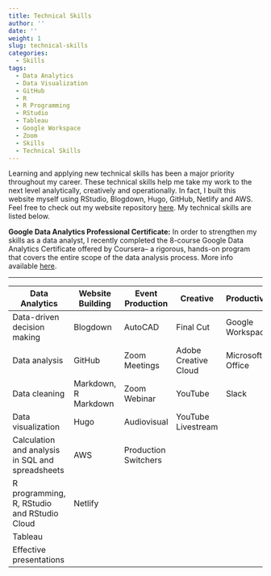```yaml
---
title: Technical Skills
author: ''
date: ''
weight: 1
slug: technical-skills
categories:
  - Skills
tags:
  - Data Analytics
  - Data Visualization
  - GitHub
  - R
  - R Programming
  - RStudio
  - Tableau
  - Google Workspace
  - Zoom
  - Skills
  - Technical Skills
---
```


Learning and applying new technical skills has been a major priority throughout my career. These technical skills help me take my work to the next level analytically, creatively and operationally. In fact, I built this website myself using RStudio, Blogdown, Hugo, GitHub, Netlify and AWS. Feel free to check out my website repository <a href="https://github.com/joeypetosa/portfolio" target="_blank">here</a>. My technical skills are listed below.

**Google Data Analytics Professional Certificate:** In order to strengthen my skills as a data analyst, I recently completed the 8-course Google Data Analytics Certificate offered by Coursera-- a rigorous, hands-on program that covers the entire scope of the data analysis process. More info available <a href="https://www.credly.com/badges/54f4df0c-3e42-4654-83d5-0e3912cc141d/public_url" target="_blank">here</a>.  

<div data-iframe-width="150" data-iframe-height="250" data-share-badge-id="54f4df0c-3e42-4654-83d5-0e3912cc141d" data-share-badge-host="https://www.credly.com"></div><script type="text/javascript" async src="//cdn.credly.com/assets/utilities/embed.js"></script>

---

| **Data Analytics**                              | **Website Building** | **Event Production** | **Creative**         | **Productivity** |
| ----------------------------------------------- | -------------------- | -------------------- | -------------------- | ---------------- |
| Data-driven decision making                     | Blogdown             | AutoCAD              | Final Cut            | Google Workspace |
| Data analysis                                   | GitHub               | Zoom Meetings        | Adobe Creative Cloud | Microsoft Office |
| Data cleaning                                   | Markdown, R Markdown | Zoom Webinar         | YouTube              | Slack            |
| Data visualization                              | Hugo                 | Audiovisual          | YouTube Livestream   |                  |
| Calculation and analysis in SQL and spreadsheets| AWS                  | Production Switchers |                      |                  |
| R programming, R, RStudio and RStudio Cloud     | Netlify              |                      |                      |                  |      
| Tableau                                         |                      |                      |                      |                  | 
| Effective presentations                         |                      |                      |                      |                  |

